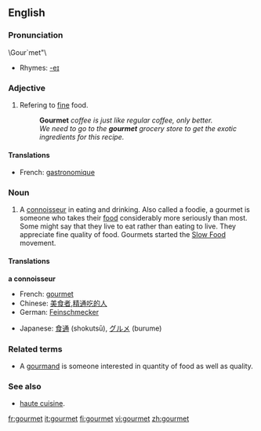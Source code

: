 ==English==
{{wikipedia}}

===Pronunciation===
\Gour`met"\ 
*Rhymes: [[Rhymes:English:-eɪ|-eɪ]]


===Adjective===
#Refering to [[fine]] food.
#:'''Gourmet''' ''coffee is just like regular coffee, only better.''
#:''We need to go to the '''gourmet''' grocery store to get the exotic ingredients for this recipe.''

====Translations====
*French: [[gastronomique]]

===Noun===
#A [[connoisseur]] in eating and drinking. Also called a foodie, a gourmet is someone who takes their [[food]] considerably more seriously than most. Some might say that they live to eat rather than eating to live. They appreciate fine quality of food. Gourmets started the [http://en.wikipedia.org/wiki/Slow_Food Slow Food] movement.

====Translations====
'''a connoisseur'''
{{top}}
*French: [[gourmet]] {{m}}
*Chinese: [[美食者]],[[精通吃的人]]
*German: [[Feinschmecker]]
{{mid}}
*Japanese: [[食通]] (shokutsū), [[グルメ]] (burume)
{{bottom}}

===Related terms===
*A [[gourmand]] is someone interested in quantity of food as well as quality.

===See also===
* [[haute cuisine]].

[[fr:gourmet]]
[[it:gourmet]]
[[fi:gourmet]]
[[vi:gourmet]]
[[zh:gourmet]]